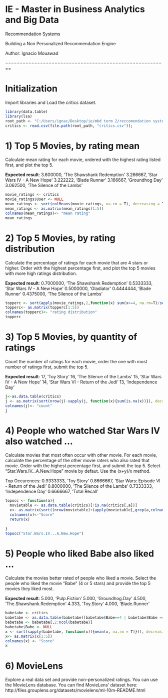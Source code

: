 # IE - Master in Business Analytics and Big Data
Recommendation Systems

Building a Non Personalized Recommendation Engine

Author: Ignacio Mouawad

========================================================

# Initialization


Import libraries and Load the critics dataset.

```r
library(data.table)
library(lsa)
root_path <- "C:/Users/ignac/Desktop/ie/mbd term 2/reccomendation systems/IE-Lab1/Data/"
critics <- read.csv(file.path(root_path, "critics.csv"));

```

# 1) Top 5 Movies, by rating mean
Calculate mean rating for each movie, ordered with the highest rating listed first, and plot the top 5.

**Expected result**:
3.600000, 'The Shawshank Redemption'
3.266667, 'Star Wars IV - A New Hope'
3.222222, 'Blade Runner'
3.166667, 'Groundhog Day'
3.062500, 'The Silence of the Lambs'

```r

movie_ratings <- critics
movie_ratings$User <- NULL
mean_ratings <- sort(colMeans(movie_ratings, na.rm = T), decreasing = T)
mean_ratings <- as.matrix(mean_ratings[1:5])
colnames(mean_ratings)<- "mean rating"
mean_ratings
```

# 2) Top 5 Movies, by rating distribution
Calculate the percentage of ratings for each movie that are 4 stars or higher. Order with the highest percentage first, and plot the top 5 movies with more high ratings distribution.

**Expected result**:
0.7000000, 'The Shawshank Redemption'
0.5333333, 'Star Wars IV - A New Hope'
0.5000000, 'Gladiator'
0.4444444, 'Blade Runner'
0.4375000, 'The Silence of the Lambs'

```r

topperc <- sort(apply(movie_ratings,2,function(x) sum(x>=4, na.rm=T)/sum(x>=0, na.rm=T)),decreasing=T)
topperc<- as.matrix(topperc[1:5])
colnames(topperc)<- "rating distribution"
topperc

``` 

# 3) Top 5 Movies, by quantity of ratings
Count the number of ratings for each movie, order the one with most number of ratings first, submit the top 5.

**Expected result**:
17, 'Toy Story'
16, 'The Silence of the Lambs'
15, 'Star Wars IV - A New Hope'
14, 'Star Wars VI - Return of the Jedi'
13, 'Independence Day'

```r
j<-as.data.table(critics)
j <- as.matrix(sort(nrow(j)-sapply(j, function(x){sum(is.na(x))}), decreasing = TRUE)[2:6])
colnames(j)<- "count"
j
```

# 4) People who watched Star Wars IV also watched ...
Calculate movies that most often occur with other movie. For each movie, calculate the percentage of the other movie raters who also rated that movie. Order with the highest percentage first, and submit the top 5. Select "Star.Wars.IV...A.New.Hope" movie by defaut. Use the (x+y)/x method.

Top Occurences:
0.9333333, 'Toy Story'
0.8666667, 'Star Wars: Episode VI - Return of the Jedi'
0.8000000, 'The Silence of the Lambs'
0.7333333, 'Independence Day'
0.6666667, 'Total Recall'

```r
topocc <- function(a){
  movietable <- as.data.table(critics)[!is.na(critics[,a])]
  x<- as.matrix(sort((nrow(movietable)+(apply(movietable[,grep(a,colnames(movietable)):ncol(movietable)], 2,function(a){sum(!is.na(a))})))/nrow(movietable)-1, decreasing = T)[2:6])
  colnames(x)<-"Score"
  return(x)
  
}
topocc("Star.Wars.IV...A.New.Hope")

```

# 5) People who liked Babe also liked ...
Calculate the movies better rated of people who liked a movie. Select the people who liked the movie "Babe" (4 or 5 stars) and provide the top 5 movies they liked most.

**Expected result**:
5.000, 'Pulp.Fiction'
5.000, 'Groundhog.Day'
4.500, 'The.Shawshank.Redemption'
4.333, 'Toy.Story'
4.000, 'Blade.Runner'

```r
babetabe <- critics
babetabe <- as.data.table(babetabe)[babetabe$Babe==4 | babetabe$Babe == 5]
babetabe <- babetabe[,2:ncol(babetabe)]
babetabe$Babe <- NULL
x <- sort(sapply(babetabe, function(x)({mean(x, na.rm = T)})), decreasing = T)
x<- as.matrix(x[1:5])
colnames(x) <- "Score"
x

```

# 6) MovieLens
Explore a real data set and provide non-personalized ratings. You can use the MovieLens database. You can find MovieLens' dataset here: http://files.grouplens.org/datasets/movielens/ml-10m-README.html